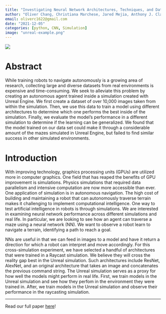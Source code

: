 ```yaml
---
title: "Investigating Neural Network Architectures, Techniques, and Datasets for Autonomous Navigation in Simulation"
author: "Oliver Chang, Christiana Marchese, Jared Mejia, Anthony J. Clark"
email: oliverc1622@gmail.com
date: "2021-12-05"
categories: [python, CNN, Simulation]
image: "unreal-example.png"
---
```


![](unreal-example.png){}

# Abstract

While training robots to navigate autonomously is a growing area of research, collecting large and diverse datasets from real environments is expensive and time-consuming. We seek to alleviate this problem by creating an autonomous agent trained inside a simulation created with Unreal Engine. We first create a dataset of over 10,000  images taken from within the simulation. Then, we use this data to train a model using different architectures to determine which one performs the best inside of the simulation. Finally, we evaluate the model’s performance in a different simulation to determine if the learning can be generalized. We found that the model trained on our data set could make it through a considerable amount of the mazes simulated in Unreal Engine, but failed to find similar success in other simulated environments.

# Introduction 

With improving technology, graphics processing units (GPUs) are utilized more in computer graphics. One field that has reaped the benefits of GPU improvement is simulations. Physics simulations that required data parallelism and intensive computation are now more accessible than ever. One application of simulation is in autonomous navigation. The high cost of building and maintaining a robot that can autonomously traverse terrain makes it challenging to implement computational intelligence. One way to test artificial intelligence in robots is through simulations. We are interested in examining neural network performance across different simulations and real life. In particular, we are looking to see how an agent can traverse a maze using a neural network (NN). We want to observe a robot learn to navigate a terrain, identifying a path to reach a goal. 

NNs are useful in that we can feed in images to a model and have it return a direction for which a robot can interpret and move accordingly. For this cross-simulation experiment, we have selected a handful of architectures that were trained in a Raycast simulation. We believe they will cross the reality gap best in the Unreal simulation. Such architectures include ResNet, AlexNet, and an original architecture that takes an image and concatenates the previous command string. The Unreal simulation serves as a proxy for how well the models might perform in real life. First, we train models in the Unreal simulation and see how they perfom in the environment they were trained in. After, we train models in the Unreal simulation and observe their performance in the raycasting simulation.

--- 

Read our full paper [here](https://ieeexplore.ieee.org/document/9659907)! 